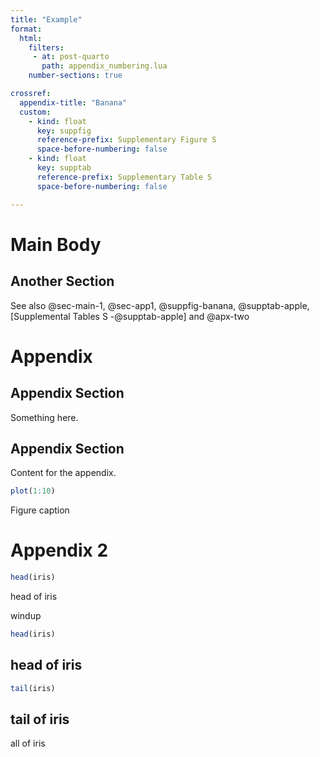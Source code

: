 ```yaml
---
title: "Example"
format: 
  html:
    filters:
     - at: post-quarto
       path: appendix_numbering.lua
    number-sections: true

crossref: 
  appendix-title: "Banana"
  custom:
    - kind: float
      key: suppfig
      reference-prefix: Supplementary Figure S
      space-before-numbering: false
    - kind: float
      key: supptab
      reference-prefix: Supplementary Table S
      space-before-numbering: false

---
```


# Main Body

## Another Section {#sec-main-1}

See also @sec-main-1, @sec-app1, @suppfig-banana, @supptab-apple, [Supplemental Tables S -@supptab-apple] and @apx-two

# Appendix {.appendix}

## Appendix Section {.appendix #sec-app1}

Something here.

## Appendix Section {#apx-two .appendix}

Content for the appendix.


::: {#suppfig-banana}

```r
plot(1:10)
```

Figure caption

:::

# Appendix 2 {.appendix}

::: {#supptab-apple}

```r
head(iris)
```

head of iris

:::

::: {#supptab-orange tbl-subcap=true}

windup

```r
head(iris)
```

## head of iris

```r
tail(iris)
```

## tail of iris

all of iris

:::
